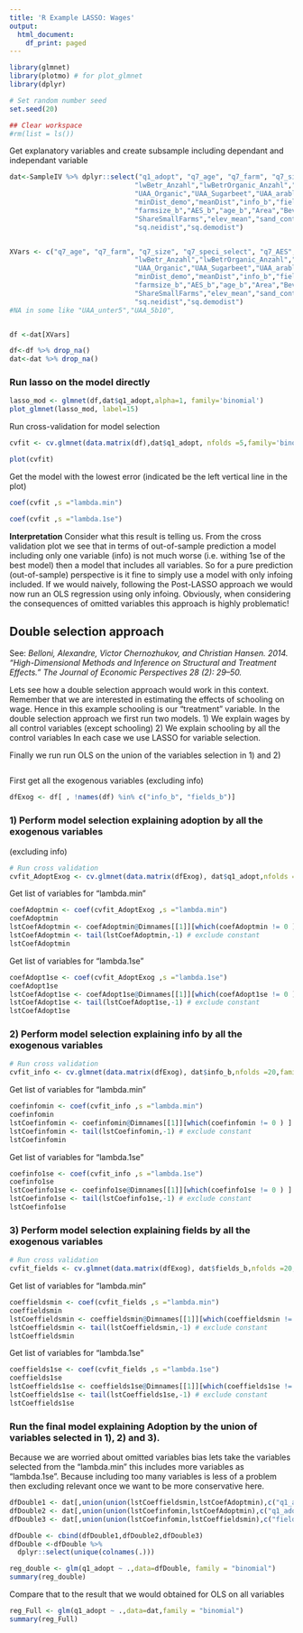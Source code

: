 ```yaml
---
title: 'R Example LASSO: Wages'
output:
  html_document:
    df_print: paged
---
```



```r
library(glmnet)
library(plotmo) # for plot_glmnet
library(dplyr)

# Set random number seed
set.seed(20)

## Clear workspace 
#rm(list = ls())
```


Get explanatory variables and create subsample including dependant and independant variable
```r
dat<-SampleIV %>% dplyr::select("q1_adopt", "q7_age", "q7_farm", "q7_size", "q7_speci_select", "q7_AES", "bundesland",
                               "lwBetr_Anzahl","lwBetrOrganic_Anzahl","lwBetrUnter5_Anzahl","lwBetr5b10_Anzahl","UAA_unter5","UAA_5b10","UAA",
                               "UAA_Organic","UAA_Sugarbeet","UAA_arable","meanFarmSize",
                               "minDist_demo","meanDist","info_b","fields_b","ShareOrgFarms","ShareOrgArea",
                               "farmsize_b","AES_b","age_b","Area","Bevölkerung","Bevölkerungsdichte","farmDens","areaDens","ShareSB",
                               "ShareSmallFarms","elev_mean","sand_content","clay_content","mainly_crop","SB_region","Fabrikstandort","advisory",
                               "sq.neidist","sq.demodist")


XVars <- c("q7_age", "q7_farm", "q7_size", "q7_speci_select", "q7_AES", "bundesland",
                               "lwBetr_Anzahl","lwBetrOrganic_Anzahl","lwBetrUnter5_Anzahl","lwBetr5b10_Anzahl","UAA_unter5","UAA_5b10","UAA",
                               "UAA_Organic","UAA_Sugarbeet","UAA_arable","meanFarmSize",
                               "minDist_demo","meanDist","info_b","fields_b","ShareOrgFarms","ShareOrgArea",
                               "farmsize_b","AES_b","age_b","Area","Bevölkerung","Bevölkerungsdichte","farmDens","areaDens","ShareSB",
                               "ShareSmallFarms","elev_mean","sand_content","clay_content","mainly_crop","SB_region","Fabrikstandort","advisory",
                               "sq.neidist","sq.demodist")
#NA in some like "UAA_unter5","UAA_5b10",


df <-dat[XVars]

df<-df %>% drop_na()
dat<-dat %>% drop_na()
```

### Run lasso on the model directly 

```r

lasso_mod <- glmnet(df,dat$q1_adopt,alpha=1, family='binomial')
plot_glmnet(lasso_mod, label=15)
```

Run cross-validation for model selection

```r
cvfit <- cv.glmnet(data.matrix(df),dat$q1_adopt, nfolds =5,family='binomial', type.measure = "class")

plot(cvfit)
```
Get the model with the lowest error (indicated be the left vertical 
line in the plot)
```r

coef(cvfit ,s ="lambda.min")
```
```r
coef(cvfit ,s ="lambda.1se")
```
**Interpretation**
Consider what this result is telling us. From the cross validation plot 
we see that in terms of out-of-sample prediction a model including only one 
variable (info) is not much worse (i.e. withing 1se of the best model)
then a model that includes all variables. So for a pure prediction 
(out-of-sample) perspective is it fine to simply use a model with only 
infoing included. If we would naively, following the Post-LASSO approach
we would now run an OLS regression using only infoing. Obviously, when 
considering the consequences of omitted variables this approach is highly 
problematic! 



## Double selection approach 


See: 
*Belloni, Alexandre, Victor Chernozhukov, and Christian Hansen. 2014. “High-Dimensional Methods and Inference on Structural and Treatment Effects.” The Journal of Economic Perspectives 28 (2): 29–50.*

Lets see how a double selection approach would work in this context. 
Remember that we are interested in estimating the effects of schooling on wage.
Hence in this example schooling is our "treatment" variable. 
In the double selection approach we first run two models. 
1) We explain wages by all control variables (except schooling)
2) We explain schooling by all the control variables
In each case we use LASSO for variable selection. 

Finally we run run OLS on the union of the variables selection in 1) and 2)

```r

```

First get all the exogenous variables (excluding info)
```r
dfExog <- df[ , !names(df) %in% c("info_b", "fields_b")]
```

### 1) Perform model selection explaining adoption by all the exogenous variables 
(excluding info)
```r
# Run cross validation
cvfit_AdoptExog <- cv.glmnet(data.matrix(dfExog), dat$q1_adopt,nfolds =20, family = "binomial",type.measure = "class")

```

Get list of variables for "lambda.min"
```r
coefAdoptmin <- coef(cvfit_AdoptExog ,s ="lambda.min")
coefAdoptmin
lstCoefAdoptmin <- coefAdoptmin@Dimnames[[1]][which(coefAdoptmin != 0 ) ] #feature names: intercept included
lstCoefAdoptmin <- tail(lstCoefAdoptmin,-1) # exclude constant
lstCoefAdoptmin
```

Get list of variables for "lambda.1se" 
```r
coefAdopt1se <- coef(cvfit_AdoptExog ,s ="lambda.1se")
coefAdopt1se
lstCoefAdopt1se <- coefAdopt1se@Dimnames[[1]][which(coefAdopt1se != 0 ) ] #feature names: intercept included
lstCoefAdopt1se <- tail(lstCoefAdopt1se,-1) # exclude constant
lstCoefAdopt1se

```

### 2) Perform model selection explaining info by all the exogenous variables 


```r
# Run cross validation
cvfit_info <- cv.glmnet(data.matrix(dfExog), dat$info_b,nfolds =20,family = "binomial",type.measure = "class")

```

Get list of variables for "lambda.min"
```r
coefinfomin <- coef(cvfit_info ,s ="lambda.min")
coefinfomin
lstCoefinfomin <- coefinfomin@Dimnames[[1]][which(coefinfomin != 0 ) ] #feature names: intercept included
lstCoefinfomin <- tail(lstCoefinfomin,-1) # exclude constant
lstCoefinfomin

```

Get list of variables for "lambda.1se" 
```r
coefinfo1se <- coef(cvfit_info ,s ="lambda.1se")
coefinfo1se
lstCoefinfo1se <- coefinfo1se@Dimnames[[1]][which(coefinfo1se != 0 ) ] #feature names: intercept included
lstCoefinfo1se <- tail(lstCoefinfo1se,-1) # exclude constant
lstCoefinfo1se
```

### 3) Perform model selection explaining fields by all the exogenous variables 


```r
# Run cross validation
cvfit_fields <- cv.glmnet(data.matrix(dfExog), dat$fields_b,nfolds =20,family = "binomial",type.measure = "class")

```

Get list of variables for "lambda.min"
```r
coeffieldsmin <- coef(cvfit_fields ,s ="lambda.min")
coeffieldsmin
lstCoeffieldsmin <- coeffieldsmin@Dimnames[[1]][which(coeffieldsmin != 0 ) ] #feature names: intercept included
lstCoeffieldsmin <- tail(lstCoeffieldsmin,-1) # exclude constant
lstCoeffieldsmin

```

Get list of variables for "lambda.1se" 
```r
coeffields1se <- coef(cvfit_fields ,s ="lambda.1se")
coeffields1se
lstCoeffields1se <- coeffields1se@Dimnames[[1]][which(coeffields1se != 0 ) ] #feature names: intercept included
lstCoeffields1se <- tail(lstCoeffields1se,-1) # exclude constant
lstCoeffields1se
```



### Run the final model explaining Adoption by the union of variables selected in 1), 2) and 3). 

Because we are worried about omitted variables bias lets take the variables 
selected from the "lambda.min" this includes more variables as "lambda.1se".
Because including too many variables is less of a problem then excluding 
relevant once we want to be more conservative here. 

```r
dfDouble1 <- dat[,union(union(lstCoeffieldsmin,lstCoefAdoptmin),c("q1_adopt","fields_b"))]
dfDouble2 <- dat[,union(union(lstCoefinfomin,lstCoefAdoptmin),c("q1_adopt", "info_b"))]
dfDouble3 <- dat[,union(union(lstCoefinfomin,lstCoeffieldsmin),c("fields_b", "info_b"))]

dfDouble <- cbind(dfDouble1,dfDouble2,dfDouble3)
dfDouble <-dfDouble %>% 
  dplyr::select(unique(colnames(.)))

reg_double <- glm(q1_adopt ~ .,data=dfDouble, family = "binomial")
summary(reg_double)

```
Compare that to the result that we would obtained for OLS on all variables
```r
reg_Full <- glm(q1_adopt ~ .,data=dat,family = "binomial")
summary(reg_Full)


```

